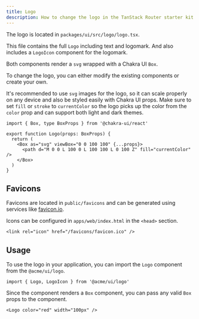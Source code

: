 ```yaml
---
title: Logo
description: How to change the logo in the TanStack Router starter kit.
---
```


The logo is located in `packages/ui/src/logo/logo.tsx`.

This file contains the full `Logo` including text and logomark.
And also includes a `LogoIcon` component for the logomark.

Both components render a `svg` wrapped with a Chakra UI `Box`.

To change the logo, you can either modify the existing components or create your own.

It's recommended to use `svg` images for the logo, so it can scale properly on any device and also be styled easily with Chakra UI props.
Make sure to set `fill` or `stroke` to `currentColor` so the logo picks up the color from the `color` prop and can support both light and dark themes.

```tsx
import { Box, type BoxProps } from '@chakra-ui/react'

export function Logo(props: BoxProps) {
  return (
    <Box as="svg" viewBox="0 0 100 100" {...props}>
      <path d="M 0 0 L 100 0 L 100 100 L 0 100 Z" fill="currentColor" />
    </Box>
  )
}
```

## Favicons

Favicons are located in `public/favicons` and can be generated using services like [favicon.io](https://favicon.io/favicon-converter/).

Icons can be configured in `apps/web/index.html` in the `<head>` section.

```tsx
<link rel="icon" href="/favicons/favicon.ico" />
```

## Usage

To use the logo in your application, you can import the `Logo` component from the `@acme/ui/logo`.

```tsx
import { Logo, LogoIcon } from '@acme/ui/logo'
```

Since the component renders a `Box` component, you can pass any valid `Box` props to the component.

```tsx
<Logo color="red" width="100px" />
```

